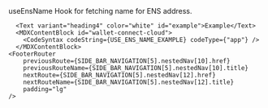 

<MDXLayout>
  <MDXContentSection>
      <Text variant="heading4" color="white" id="use-ens-name">useEnsName</Text>
      <MDXContentBlock id="get-started">
        Hook for fetching name for ENS address.
        <CodeSyntax codeString={USE_ENS_NAME} codeType={"app"} />
      </MDXContentBlock>

      <Text variant="heading4" color="white" id="example">Example</Text>
      <MDXContentBlock id="wallet-connect-cloud">
        <CodeSyntax codeString={USE_ENS_NAME_EXAMPLE} codeType={"app"} />
      </MDXContentBlock>
    <FooterRouter
        previousRoute={SIDE_BAR_NAVIGATION[5].nestedNav[10].href}
        previousRouteName={SIDE_BAR_NAVIGATION[5].nestedNav[10].title}
        nextRoute={SIDE_BAR_NAVIGATION[5].nestedNav[12].href}
        nextRouteName={SIDE_BAR_NAVIGATION[5].nestedNav[12].title}
        padding="lg"
    />

  </MDXContentSection>
  <MDXToCSection data={USE_ENS_NAME_TOC}/>
</MDXLayout>
